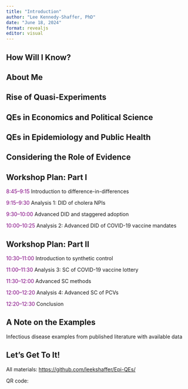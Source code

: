 ```yaml
---
title: "Introduction"
author: "Lee Kennedy-Shaffer, PhD"
date: "June 18, 2024"
format: revealjs
editor: visual
---
```


## How Will I Know?

## About Me

## Rise of Quasi-Experiments

## QEs in Economics and Political Science

## QEs in Epidemiology and Public Health

## Considering the Role of Evidence

## Workshop Plan: Part I

::: {.fragment .fade-in-then-semi-out}
[8:45--9:15]{style="color: purple"} Introduction to difference-in-differences
:::

::: {.fragment .fade-in-then-semi-out}
[9:15--9:30]{style="color: purple"} Analysis 1: DID of cholera NPIs
:::

::: {.fragment .fade-in-then-semi-out}
[9:30--10:00]{style="color: purple"} Advanced DID and staggered adoption
:::

::: {.fragment .fade-in-then-semi-out}
[10:00--10:25]{style="color: purple"} Analysis 2: Advanced DID of COVID-19 vaccine mandates
:::

## Workshop Plan: Part II

::: {.fragment .fade-in-then-semi-out}
[10:30--11:00]{style="color: purple"} Introduction to synthetic control
:::

::: {.fragment .fade-in-then-semi-out}
[11:00--11:30]{style="color: purple"} Analysis 3: SC of COVID-19 vaccine lottery
:::

::: {.fragment .fade-in-then-semi-out}
[11:30--12:00]{style="color: purple"} Advanced SC methods
:::

::: {.fragment .fade-in-then-semi-out}
[12:00--12:20]{style="color: purple"} Analysis 4: Advanced SC of PCVs
:::

::: {.fragment .fade-in-then-semi-out}
[12:20--12:30]{style="color: purple"} Conclusion
:::

## A Note on the Examples

Infectious disease examples from published literature with available data

## Let's Get To It!

All materials: <https://github.com/leekshaffer/Epi-QEs/>

QR code:
